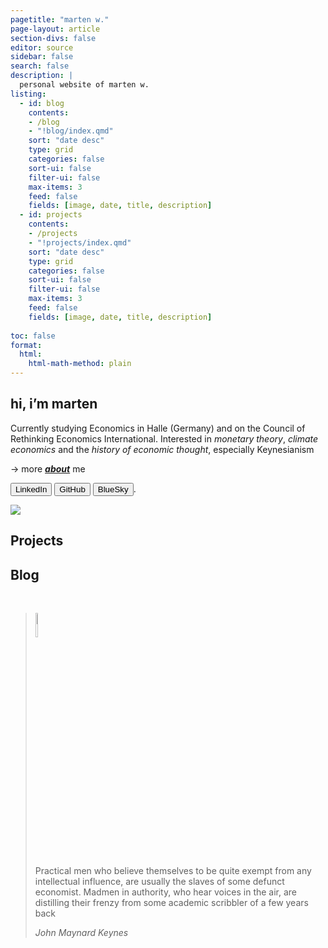 ```yaml
---
pagetitle: "marten w."
page-layout: article
section-divs: false
editor: source
sidebar: false
search: false
description: | 
  personal website of marten w.
listing:
  - id: blog
    contents: 
    - /blog
    - "!blog/index.qmd"
    sort: "date desc"
    type: grid
    categories: false
    sort-ui: false
    filter-ui: false
    max-items: 3
    feed: false
    fields: [image, date, title, description]
  - id: projects
    contents: 
    - /projects
    - "!projects/index.qmd"
    sort: "date desc"
    type: grid
    categories: false
    sort-ui: false
    filter-ui: false
    max-items: 3
    feed: false
    fields: [image, date, title, description]
    
toc: false
format: 
  html:
    html-math-method: plain
---
```



::: {.content-block}
::: grid

::: {.g-col-12 .g-col-lg-6}

# hi, i'm marten <!--![](images/logo.webp){height=1em}-->

Currently studying Economics in Halle (Germany) and on the Council of Rethinking Economics International. Interested in *monetary theory*, *climate economics* and the *history of economic thought*, especially Keynesianism 

→  more [***about***](about.qmd) me

[`<button type="button">LinkedIn</button>`{=html}](https://www.linkedin.com/in/marten-w)
[`<button type="button">GitHub</button>`{=html}](https://github.com/skriptum)
[`<button type="button">BlueSky</button>`{=html}](https://bsky.app/profile/mwd.bsky.social).



:::


::: {.g-col-12 .g-col-lg-6}
![](images/profil_dunkel.webp)
:::

:::
:::

<!-- Projects -->
:::{.content-block}

## Projects

:::{#projects}
:::

:::

<!-- Blog -->
:::{.content-block}

## Blog


::: {#blog}
:::

:::

\

> ![](images/quote.png){width=10%}
> 
> Practical men who believe themselves to be quite exempt from any intellectual influence, are usually the slaves of some defunct economist. Madmen in authority, who hear voices in the air, are distilling their frenzy from some academic scribbler of a few years back
>
> *John Maynard Keynes*


